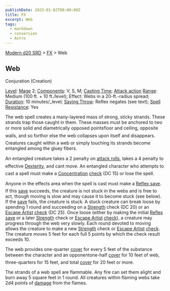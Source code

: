 ```yaml
---
publishDate: 2023-01-02T00:00:00Z
title: FX
excerpt: Web
tags:
  - markdown
  - conversion
  - Astro
---
```


[Modern d20 SRD](/#modernD20) > [FX](modern-d20-srd-fx-index) > Web

## Web

Conjuration (Creation)

[Level](modern-d20-srd-fx-level): [Mage](modern-d20-srd-classes-advanced-mage) 2; [Components](modern-d20-srd-fx-components): V, S, M; [Casting Time](modern-d20-srd-fx-casting-time); [Attack action](modern-d20-srd-combat-attack-actions) [Range](modern-d20-srd-fx-range): Medium (100 ft. + 10 ft./level); Effect: Webs in a 20-ft.-radius spread; [Duration](modern-d20-srd-fx-duration): 10 minutes/\_level; [Saving Throw](modern-d20-srd-basics-saving-throws): Reflex negates (see text); [Spell Resistance](modern-d20-srd-special-abilities-spell-resistance): Yes

The web spell creates a many-layered mass of strong, sticky strands. These strands trap those caught in them. These masses must be anchored to two or more solid and diametrically opposed pointsfloor and ceiling, opposite walls, and so forthor else the web collapses upon itself and disappears. Creatures caught within a web or simply touching its strands become entangled among the gluey fibers.

An entangled creature takes a 2 penalty on [attack rolls](modern-d20-srd-combat-attack-roll), takes a 4 penalty to effective [Dexterity](modern-d20-srd-basics-ability-scores), and cant move. An entangled character who attempts to cast a spell must make a [Concentration](modern-d20-srd-skills-concentration) [check](modern-d20-srd-skills-skill-basics-php#skill-check-index) (DC 15) or lose the spell.

Anyone in the effects area when the spell is cast must make a [Reflex save](modern-d20-srd-basics-saving-throws). If this [save](modern-d20-srd-basics-saving-throws) succeeds, the creature is not stuck in the webs and is free to act, though moving is slow and may cause it to become stuck (see below). If the [save](modern-d20-srd-basics-saving-throws) fails, the creature is stuck. A stuck creature can break loose by spending 1 round and succeeding on a [Strength](modern-d20-srd-basics-ability-scores) check (DC 20) or an [Escape Artist](modern-d20-srd-skills-escape-artist) [check](modern-d20-srd-skills-skill-basics-php#skill-check-index) (DC 25). Once loose (either by making the initial [Reflex save](modern-d20-srd-basics-saving-throws) or a later [Strength](modern-d20-srd-basics-ability-scores) check or [Escape Artist](modern-d20-srd-skills-escape-artist) [check](modern-d20-srd-skills-skill-basics-php#skill-check-index)), a creature may progress through the web very slowly. Each round devoted to moving allows the creature to make a new [Strength](modern-d20-srd-basics-ability-scores) check or [Escape Artist](modern-d20-srd-skills-escape-artist) [check](modern-d20-srd-skills-skill-basics-php#skill-check-index). The creature moves 5 feet for each full 5 points by which the check result exceeds 10.

The web provides one-quarter [cover](modern-d20-srd-combat-cover) for every 5 feet of the substance between the character and an opponentone-half [cover](modern-d20-srd-combat-cover) for 10 feet of web, three-quarters for 15 feet, and total [cover](modern-d20-srd-combat-cover) for 20 feet or more.

The strands of a web spell are flammable. Any fire can set them alight and burn away 5 square feet in 1 round. All creatures within flaming webs take 2d4 points of [damage](modern-d20-srd-combat-damage) from the flames.
